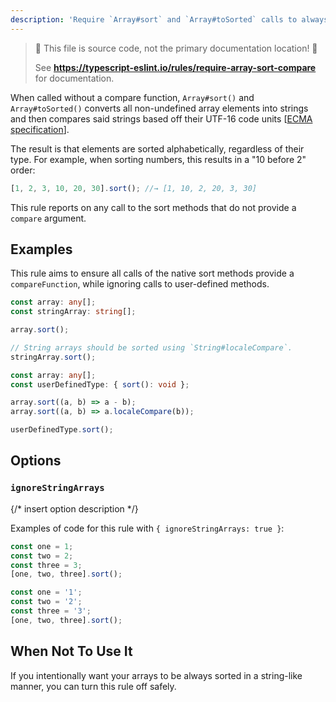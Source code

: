 ```yaml
---
description: 'Require `Array#sort` and `Array#toSorted` calls to always provide a `compareFunction`.'
---
```



> 🛑 This file is source code, not the primary documentation location! 🛑
>
> See **https://typescript-eslint.io/rules/require-array-sort-compare** for documentation.

When called without a compare function, `Array#sort()` and `Array#toSorted()` converts all non-undefined array elements into strings and then compares said strings based off their UTF-16 code units [[ECMA specification](https://www.ecma-international.org/ecma-262/9.0/#sec-sortcompare)].

The result is that elements are sorted alphabetically, regardless of their type.
For example, when sorting numbers, this results in a "10 before 2" order:

```ts
[1, 2, 3, 10, 20, 30].sort(); //→ [1, 10, 2, 20, 3, 30]
```

This rule reports on any call to the sort methods that do not provide a `compare` argument.

## Examples

This rule aims to ensure all calls of the native sort methods provide a `compareFunction`, while ignoring calls to user-defined methods.

<Tabs>
<TabItem value="❌ Incorrect">

```ts
const array: any[];
const stringArray: string[];

array.sort();

// String arrays should be sorted using `String#localeCompare`.
stringArray.sort();
```

</TabItem>
<TabItem value="✅ Correct">

```ts
const array: any[];
const userDefinedType: { sort(): void };

array.sort((a, b) => a - b);
array.sort((a, b) => a.localeCompare(b));

userDefinedType.sort();
```

</TabItem>
</Tabs>

## Options

### `ignoreStringArrays`

{/* insert option description */}

Examples of code for this rule with `{ ignoreStringArrays: true }`:

<Tabs>
<TabItem value="❌ Incorrect">

```ts option='{ "ignoreStringArrays": true }'
const one = 1;
const two = 2;
const three = 3;
[one, two, three].sort();
```

</TabItem>
<TabItem value="✅ Correct">

```ts option='{ "ignoreStringArrays": true }'
const one = '1';
const two = '2';
const three = '3';
[one, two, three].sort();
```

</TabItem>
</Tabs>

## When Not To Use It

If you intentionally want your arrays to be always sorted in a string-like manner, you can turn this rule off safely.
